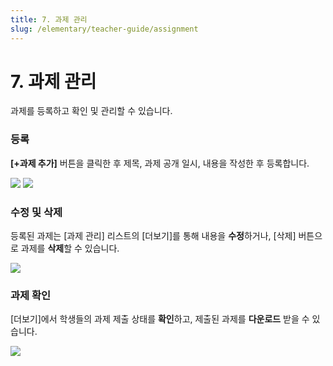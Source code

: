 ```yaml
---
title: 7. 과제 관리
slug: /elementary/teacher-guide/assignment
---
```



# 7. 과제 관리

과제를 등록하고 확인 및 관리할 수 있습니다.

### 등록

**[+과제 추가]** 버튼을 클릭한 후 제목, 과제 공개 일시, 내용을 작성한 후 등록합니다.

<Image src="/img/kr/elementary/teacher/07-01.jpg" size="lg" />
<Image src="/img/kr/elementary/teacher/07-02.jpg" size="lg" />

### 수정 및 삭제

등록된 과제는 [과제 관리] 리스트의 [더보기]를 통해 내용을 **수정**하거나, [삭제] 버튼으로 과제를 **삭제**할 수 있습니다.

<Image src="/img/kr/elementary/teacher/07-03.jpg" size="lg" />

### 과제 확인

[더보기]에서 학생들의 과제 제출 상태를 **확인**하고, 제출된 과제를 **다운로드** 받을 수 있습니다.

<Image src="/img/kr/elementary/teacher/07-04.jpg" size="lg" />
